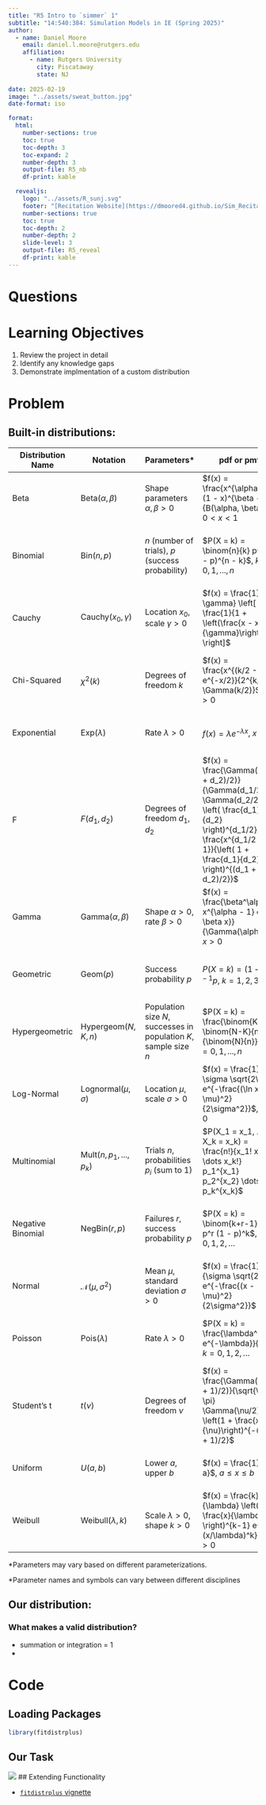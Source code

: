 ```yaml
---
title: "R5 Intro to `simmer` 1"
subtitle: "14:540:384: Simulation Models in IE (Spring 2025)"
author:
  - name: Daniel Moore
    email: daniel.l.moore@rutgers.edu
    affiliation: 
      - name: Rutgers University
        city: Piscataway
        state: NJ
   
date: 2025-02-19
image: "../assets/sweat_button.jpg"
date-format: iso

format:
  html:
    number-sections: true
    toc: true
    toc-depth: 3
    toc-expand: 2
    number-depth: 3
    output-file: R5_nb
    df-print: kable

  revealjs:
    logo: "../assets/R_sunj.svg"
    footer: "[Recitation Website](https://dmoored4.github.io/Sim_Recitation_Sp2025/)"
    number-sections: true
    toc: true
    toc-depth: 2
    number-depth: 2
    slide-level: 3
    output-file: R5_reveal
    df-print: kable
---
```


# Questions {.unnumbered .unlisted}

# Learning Objectives

1. Review the project in detail
2. Identify any knowledge gaps
3. Demonstrate implmentation of a custom distribution



# Problem

## Built-in distributions:

| Distribution Name  | Notation       | Parameters*                     | pdf or pmf | Description |
|--------------------|---------------|---------------------------------|------------|-------------|
| Beta              | $\text{Beta}(\alpha, \beta)$ | Shape parameters $\alpha, \beta > 0$ | $f(x) = \frac{x^{\alpha - 1} (1 - x)^{\beta - 1}}{B(\alpha, \beta)}$, $0 < x < 1$ | Continuous distribution on (0,1), useful for modeling proportions. |
| Binomial          | $\text{Bin}(n, p)$ | $n$ (number of trials), $p$ (success probability) | $P(X = k) = \binom{n}{k} p^k (1 - p)^{n - k}$, $k = 0, 1, ..., n$ | Discrete distribution counting number of successes in $n$ trials. |
| Cauchy            | $\text{Cauchy}(x_0, \gamma)$ | Location $x_0$, scale $\gamma > 0$ | $f(x) = \frac{1}{\pi \gamma} \left[ \frac{1}{1 + \left(\frac{x - x_0}{\gamma}\right)^2} \right]$ | Heavy-tailed distribution with undefined mean and variance. |
| Chi-Squared       | $\chi^2(k)$ | Degrees of freedom $k$ | $f(x) = \frac{x^{(k/2 - 1)} e^{-x/2}}{2^{k/2} \Gamma(k/2)}$, $x > 0$ | Special case of the gamma distribution, useful in hypothesis testing. |
| Exponential       | $\text{Exp}(\lambda)$ | Rate $\lambda > 0$ | $f(x) = \lambda e^{-\lambda x}$, $x > 0$ | Memoryless distribution for modeling waiting times. |
| F                | $F(d_1, d_2)$ | Degrees of freedom $d_1, d_2$ | $f(x) = \frac{\Gamma((d_1 + d_2)/2)}{\Gamma(d_1/2) \Gamma(d_2/2)} \left( \frac{d_1}{d_2} \right)^{d_1/2} \frac{x^{d_1/2 - 1}}{\left( 1 + \frac{d_1}{d_2} x \right)^{(d_1 + d_2)/2}}$ | Ratio of two chi-squared distributions, used in ANOVA and regression. |
| Gamma            | $\text{Gamma}(\alpha, \beta)$ | Shape $\alpha > 0$, rate $\beta > 0$ | $f(x) = \frac{\beta^\alpha x^{\alpha - 1} e^{-\beta x}}{\Gamma(\alpha)}$, $x > 0$ | Generalization of the exponential distribution. |
| Geometric        | $\text{Geom}(p)$ | Success probability $p$ | $P(X = k) = (1 - p)^{k - 1} p$, $k = 1, 2, 3, \dots$ | Counts the number of Bernoulli trials until the first success. |
| Hypergeometric   | $\text{Hypergeom}(N, K, n)$ | Population size $N$, successes in population $K$, sample size $n$ | $P(X = k) = \frac{\binom{K}{k} \binom{N-K}{n-k}}{\binom{N}{n}}$, $k = 0, 1, ..., n$ | Models success counts in draws without replacement. |
| Log-Normal       | $\text{Lognormal}(\mu, \sigma)$ | Location $\mu$, scale $\sigma > 0$ | $f(x) = \frac{1}{x \sigma \sqrt{2\pi}} e^{-\frac{(\ln x - \mu)^2}{2\sigma^2}}$, $x > 0$ | Distribution of a variable whose logarithm is normally distributed. |
| Multinomial      | $\text{Mult}(n, p_1, ..., p_k)$ | Trials $n$, probabilities $p_i$ (sum to 1) | $P(X_1 = x_1, ..., X_k = x_k) = \frac{n!}{x_1! x_2! \dots x_k!} p_1^{x_1} p_2^{x_2} \dots p_k^{x_k}$ | Generalization of binomial for multiple categories. |
| Negative Binomial | $\text{NegBin}(r, p)$ | Failures $r$, success probability $p$ | $P(X = k) = \binom{k+r-1}{k} p^r (1 - p)^k$, $k = 0, 1, 2, \dots$ | Counts failures before $r$ successes in Bernoulli trials. |
| Normal           | $\mathcal{N}(\mu, \sigma^2)$ | Mean $\mu$, standard deviation $\sigma > 0$ | $f(x) = \frac{1}{\sigma \sqrt{2\pi}} e^{-\frac{(x - \mu)^2}{2\sigma^2}}$ | Bell-shaped distribution, fundamental in statistics. |
| Poisson         | $\text{Pois}(\lambda)$ | Rate $\lambda > 0$ | $P(X = k) = \frac{\lambda^k e^{-\lambda}}{k!}$, $k = 0, 1, 2, \dots$ | Models counts of rare events in fixed intervals. |
| Student's t      | $t(\nu)$ | Degrees of freedom $\nu$ | $f(x) = \frac{\Gamma((\nu + 1)/2)}{\sqrt{\nu \pi} \Gamma(\nu/2)} \left(1 + \frac{x^2}{\nu}\right)^{-(\nu + 1)/2}$ | Similar to normal but with heavier tails, useful for small samples. |
| Uniform          | $U(a, b)$ | Lower $a$, upper $b$ | $f(x) = \frac{1}{b - a}$, $a \leq x \leq b$ | Constant probability density on $[a, b]$. |
| Weibull          | $\text{Weibull}(\lambda, k)$ | Scale $\lambda > 0$, shape $k > 0$ | $f(x) = \frac{k}{\lambda} \left( \frac{x}{\lambda} \right)^{k-1} e^{-(x/\lambda)^k}$, $x > 0$ | Models life data and reliability analysis. |

*Parameters may vary based on different parameterizations.


*Parameter names and symbols can vary between different disciplines

## Our distribution:

### What makes a valid distribution?

- summation or integration = 1
- 

# Code

## Loading Packages

```r
library(fitdistrplus)
```

## Our Task

![](../assets/sweat_button.jpg)
## Extending Functionality

- [`fitdistrplus` vignette](https://cran.r-project.org/web/packages/fitdistrplus/vignettes/fitdistrplus_vignette.html#Choice)

##